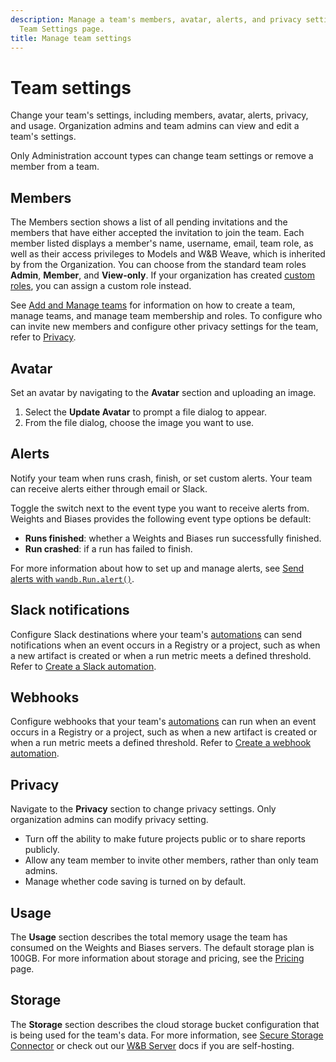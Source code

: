 ```yaml
---
description: Manage a team's members, avatar, alerts, and privacy settings with the
  Team Settings page.
title: Manage team settings
---
```



# Team settings

Change your team's settings, including members, avatar, alerts, privacy, and usage. Organization admins and team admins can view and edit a team's settings.

<Note>
Only Administration account types can change team settings or remove a member from a team.
</Note>


## Members
The Members section shows a list of all pending invitations and the members that have either accepted the invitation to join the team. Each member listed displays a member's name, username, email, team role, as well as their access privileges to Models and W&B Weave, which is inherited by from the Organization. You can choose from the standard team roles **Admin**, **Member**, and **View-only**. If your organization has created [custom roles](/platform/hosting/iam/access-management/manage-organization#create-custom-roles), you can assign a custom role instead.

See [Add and Manage teams](/platform/hosting/iam/access-management/manage-organization#add-and-manage-teams) for information on how to create a team, manage teams, and manage team membership and roles. To configure who can invite new members and configure other privacy settings for the team, refer to [Privacy](#privacy).

## Avatar

Set an avatar by navigating to the **Avatar** section and uploading an image.

1. Select the **Update Avatar** to prompt a file dialog to appear.
2. From the file dialog, choose the image you want to use.

## Alerts

Notify your team when runs crash, finish, or set custom alerts. Your team can receive alerts either through email or Slack.

Toggle the switch next to the event type you want to receive alerts from. Weights and Biases provides the following event type options be default:

* **Runs finished**: whether a Weights and Biases run successfully finished.
* **Run crashed**: if a run has failed to finish.

For more information about how to set up and manage alerts, see [Send alerts with `wandb.Run.alert()`](/models/evaluate-models/).

## Slack notifications
Configure Slack destinations where your team's [automations](/models/automations/) can send notifications when an event occurs in a Registry or a project, such as when a new artifact is created or when a run metric meets a defined threshold. Refer to [Create a Slack automation](/models/automations/create-automations/slack/).

<Info>
<EnterpriseOnly/>
</Info>

## Webhooks
Configure webhooks that your team's [automations](/models/automations/) can run when an event occurs in a Registry or a project, such as when a new artifact is created or when a run metric meets a defined threshold. Refer to [Create a webhook automation](/models/automations/create-automations/slack/).

<Info>
<EnterpriseOnly/>
</Info>

## Privacy

Navigate to the **Privacy** section to change privacy settings. Only organization admins can modify privacy setting.

- Turn off the ability to make future projects public or to share reports publicly.
- Allow any team member to invite other members, rather than only team admins.
- Manage whether code saving is turned on by default.

## Usage

The **Usage** section describes the total memory usage the team has consumed on the Weights and Biases servers. The default storage plan is 100GB. For more information about storage and pricing, see the [Pricing](https://wandb.ai/site/pricing) page.

## Storage

The **Storage** section describes the cloud storage bucket configuration that is being used for the team's data. For more information, see [Secure Storage Connector](/platform/app/settings-page/teams/#secure-storage-connector) or check out our [W&B Server](/platform/hosting/data-security/secure-storage-connector) docs if you are self-hosting.